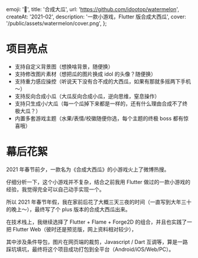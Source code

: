   emoji: '🍉',
  title: '合成大瓜',
  url: 'https://github.com/idootop/watermelon',
  createAt: '2021-02',
  description: '一款小游戏，Flutter 版合成大西瓜',
  cover: '/public/assets/watermelon/cover.png',
};

# 项目亮点

- 支持自定义背景图（想换啥背景，随便换）
- 支持修改图片素材（想把瓜的图片换成 idol 的头像？随便换）
- 支持重力感应操控（听说天下没有合不成的大西瓜，如果有那就多摇两下手机～）
- 支持反向合成小瓜（大瓜反向合成小瓜，逆向思维，窒息操作）
- 支持只生成小/大瓜（每一个瓜掉下来都是一样的，还有什么理由合成不了终极大瓜？）
- 内置多套游戏主题（水果/表情/校徽随便你选，每个主题的终极 boss 都有惊喜哦）

# 幕后花絮

2021 年春节前夕，一款名为《合成大西瓜》的小游戏火上了微博热搜。

仔细分析一下，这个小游戏并不复杂，结合之前我用 Flutter 做过的一款小游戏的经验，我觉得完全可以自己动手实现一个。

所以 2021 年春节年假，我在家前后花了大概三天三夜的时间（一直写到大年三十的晚上～），最终写了个 plus 版本的合成大西瓜出来。

在技术栈上，我继续选择了 Flutter + Flame + Forge2D 的组合，并且也实践了一把 Flutter Web（彼时还是预览版，网上资料相对较少），

其中涉及条件导包，图片在网页端的裁剪，Javascript / Dart 互调等，算是一路踩坑填坑，最终将这个项目成功打包到全平台（Android/iOS/Web/PC）。
